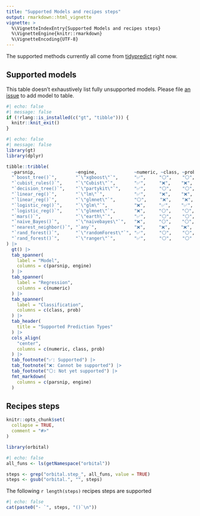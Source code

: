 ```yaml
---
title: "Supported Models and recipes steps"
output: rmarkdown::html_vignette
vignette: >
  %\VignetteIndexEntry{Supported Models and recipes steps}
  %\VignetteEngine{knitr::rmarkdown}
  %\VignetteEncoding{UTF-8}
---
```


The supported methods currently all come from [tidypredict](https://tidypredict.tidymodels.org/) right now.

## Supported models

This table doesn't exhaustively list fully unsupported models. Please file [an issue](https://github.com/tidymodels/orbital/issues) to add model to table.

```r
#| echo: false
#| message: false
if (!rlang::is_installed(c("gt", "tibble"))) {
  knitr::knit_exit()
}
```

```r
#| echo: false
#| message: false
library(gt)
library(dplyr)

tibble::tribble(
  ~parsnip,               ~engine,              ~numeric, ~class, ~prob,
  "`boost_tree()`",       "`\"xgboost\"`",      "✅",     "⚪",    "⚪",
  "`cubist_rules()`",     "`\"Cubist\"`",       "✅",     "❌",    "❌",
  "`decision_tree()`",    "`\"partykit\"`",     "✅",     "⚪",    "⚪",
  "`linear_reg()`",       "`\"lm\"`",           "✅",     "❌",    "❌",
  "`linear_reg()`",       "`\"glmnet\"`",       "⚪",     "❌",    "❌",
  "`logistic_reg()`",     "`\"glm\"`",          "❌",     "✅",    "✅",
  "`logistic_reg()`",     "`\"glmnet\"`",       "❌",     "⚪",    "⚪",
  "`mars()`",             "`\"earth\"`",        "✅",     "⚪",    "⚪",
  "`naive_Bayes()`",      "`\"naivebayes\"`",   "❌",     "⚪",    "⚪",
  "`nearest_neighbor()`", "`any`",              "❌",     "❌",    "❌", 
  "`rand_forest()`",      "`\"randomForest\"`", "✅",     "⚪",    "⚪",
  "`rand_forest()`",      "`\"ranger\"`",       "✅",     "⚪",    "⚪"
) |>
  gt() |>
  tab_spanner(
    label = "Model",
    columns = c(parsnip, engine)
  ) |>
  tab_spanner(
    label = "Regression",
    columns = c(numeric)
  ) |>
  tab_spanner(
    label = "Classification",
    columns = c(class, prob)
  ) |>
  tab_header(
    title = "Supported Prediction Types"
  ) |>
  cols_align(
    "center",
    columns = c(numeric, class, prob)
  ) |>
  tab_footnote("✅: Supported") |>
  tab_footnote("❌: Cannot be supported") |>
  tab_footnote("⚪: Not yet supported") |>
  fmt_markdown(
    columns = c(parsnip, engine)
  )
```

## Recipes steps

```r
knitr::opts_chunk$set(
  collapse = TRUE,
  comment = "#>"
)
```

```r
library(orbital)
```

```r
#| echo: false
all_funs <- ls(getNamespace("orbital"))

steps <- grep("orbital.step_", all_funs, value = TRUE)
steps <- gsub("orbital.", "", steps)
```

The following `r length(steps)` recipes steps are supported

```r
#| echo: false
cat(paste0("- `", steps, "()`\n"))
```
